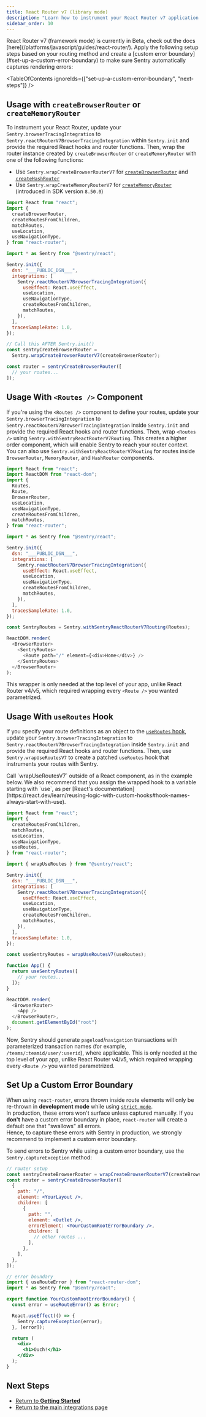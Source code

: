 ```yaml
---
title: React Router v7 (library mode)
description: "Learn how to instrument your React Router v7 application with Sentry."
sidebar_order: 10
---
```


<Alert level="info" title="Looking for framework mode?">
  React Router v7 (framework mode) is currently in Beta, check out
  the docs [here](/platforms/javascript/guides/react-router/).
</Alert>
Apply the following setup steps based on your routing method and create a
[custom error boundary](#set-up-a-custom-error-boundary) to make sure Sentry
automatically captures rendering errors:

<TableOfContents ignoreIds={["set-up-a-custom-error-boundary", "next-steps"]} />

## Usage with `createBrowserRouter` or `createMemoryRouter`

To instrument your React Router, update your `Sentry.browserTracingIntegration` to `Sentry.reactRouterV7BrowserTracingIntegration` within `Sentry.init` and provide the required React hooks and router functions. Then, wrap the router instance created by `createBrowserRouter` or `createMemoryRouter` with one of the following functions:

- Use `Sentry.wrapCreateBrowserRouterV7` for [`createBrowserRouter`](https://reactrouter.com/en/main/routers/create-browser-router) and [`createHashRouter`](https://reactrouter.com/en/main/routers/create-hash-router)
- Use `Sentry.wrapCreateMemoryRouterV7` for [`createMemoryRouter`](https://reactrouter.com/en/main/routers/create-memory-router) (introduced in SDK version `8.50.0`)

```javascript {2-8, 15-21, 26-34}
import React from "react";
import {
  createBrowserRouter,
  createRoutesFromChildren,
  matchRoutes,
  useLocation,
  useNavigationType,
} from "react-router";

import * as Sentry from "@sentry/react";

Sentry.init({
  dsn: "___PUBLIC_DSN___",
  integrations: [
    Sentry.reactRouterV7BrowserTracingIntegration({
      useEffect: React.useEffect,
      useLocation,
      useNavigationType,
      createRoutesFromChildren,
      matchRoutes,
    }),
  ],
  tracesSampleRate: 1.0,
});

// Call this AFTER Sentry.init()
const sentryCreateBrowserRouter =
  Sentry.wrapCreateBrowserRouterV7(createBrowserRouter);

const router = sentryCreateBrowserRouter([
  // your routes...
]);
```

## Usage With `<Routes />` Component

If you're using the `<Routes />` component to define your routes, update your `Sentry.browserTracingIntegration` to `Sentry.reactRouterV7BrowserTracingIntegration` inside `Sentry.init` and provide the required React hooks and router functions. Then, wrap `<Routes />` using `Sentry.withSentryReactRouterV7Routing`. This creates a higher order component, which will enable Sentry to reach your router context. You can also use `Sentry.withSentryReactRouterV7Routing` for routes inside `BrowserRouter`, `MemoryRouter`, and `HashRouter` components.

```javascript {3-11, 18-24, 29, 33-35}
import React from "react";
import ReactDOM from "react-dom";
import {
  Routes,
  Route,
  BrowserRouter,
  useLocation,
  useNavigationType,
  createRoutesFromChildren,
  matchRoutes,
} from "react-router";

import * as Sentry from "@sentry/react";

Sentry.init({
  dsn: "___PUBLIC_DSN___",
  integrations: [
    Sentry.reactRouterV7BrowserTracingIntegration({
      useEffect: React.useEffect,
      useLocation,
      useNavigationType,
      createRoutesFromChildren,
      matchRoutes,
    }),
  ],
  tracesSampleRate: 1.0,
});

const SentryRoutes = Sentry.withSentryReactRouterV7Routing(Routes);

ReactDOM.render(
  <BrowserRouter>
    <SentryRoutes>
      <Route path="/" element={<div>Home</div>} />
    </SentryRoutes>
  </BrowserRouter>
);
```

This wrapper is only needed at the top level of your app, unlike React Router v4/v5, which required wrapping every `<Route />` you wanted parametrized.

## Usage With `useRoutes` Hook

If you specify your route definitions as an object to the [`useRoutes` hook](https://reactrouter.com/en/main/hooks/use-routes), update your `Sentry.browserTracingIntegration` to `Sentry.reactRouterV7BrowserTracingIntegration` inside `Sentry.init` and provide the required React hooks and router functions. Then, use `Sentry.wrapUseRoutesV7` to create a patched `useRoutes` hook that instruments your routes with Sentry.

<Alert level="warning" title="Important">
Call `wrapUseRoutesV7` outside of a React component, as in the example below. We also recommend that you assign the wrapped hook to a variable starting with `use`, as per [React's documentation](https://react.dev/learn/reusing-logic-with-custom-hooks#hook-names-always-start-with-use).

</Alert>

```javascript {2-10, 15-21, 26, 29-31}
import React from "react";
import {
  createRoutesFromChildren,
  matchRoutes,
  useLocation,
  useNavigationType,
  useRoutes,
} from "react-router";

import { wrapUseRoutes } from "@sentry/react";

Sentry.init({
  dsn: "___PUBLIC_DSN___",
  integrations: [
    Sentry.reactRouterV7BrowserTracingIntegration({
      useEffect: React.useEffect,
      useLocation,
      useNavigationType,
      createRoutesFromChildren,
      matchRoutes,
    }),
  ],
  tracesSampleRate: 1.0,
});

const useSentryRoutes = wrapUseRoutesV7(useRoutes);

function App() {
  return useSentryRoutes([
    // your routes...
  ]);
}

ReactDOM.render(
  <BrowserRouter>
    <App />
  </BrowserRouter>,
  document.getElementById("root")
);
```

Now, Sentry should generate `pageload`/`navigation` transactions with parameterized transaction names (for example, `/teams/:teamid/user/:userid`), where applicable. This is only needed at the top level of your app, unlike React Router v4/v5, which required wrapping every `<Route />` you wanted parametrized.

## Set Up a Custom Error Boundary

When using `react-router`, errors thrown inside route elements will only be re-thrown in **development mode** while using [`strict mode`](https://react.dev/reference/react/StrictMode).\
In production, these errors won't surface unless captured manually. If you **don't** have a custom error boundary in place, `react-router` will create a default one that "swallows" all errors.\
Hence, to capture these errors with Sentry in production, we strongly recommend to implement a custom error boundary.

To send errors to Sentry while using a custom error boundary, use the `Sentry.captureException` method:

```jsx {11, 28}
// router setup
const sentryCreateBrowserRouter = wrapCreateBrowserRouterV7(createBrowserRouter);
const router = sentryCreateBrowserRouter([
  {
    path: "/",
    element: <YourLayout />,
    children: [
      {
        path: "",
        element: <Outlet />,
        errorElement: <YourCustomRootErrorBoundary />,
        children: [
          // other routes ...
        ],
      },
    ],
  },
]);

// error boundary
import { useRouteError } from "react-router-dom";
import * as Sentry from "@sentry/react";

export function YourCustomRootErrorBoundary() {
  const error = useRouteError() as Error;

  React.useEffect(() => {
    Sentry.captureException(error);
  }, [error]);

  return (
    <div>
      <h1>Ouch!</h1>
    </div>
  );
}

```

## Next Steps

- [Return to **Getting Started**](../../)
- [Return to the main integrations page](../)

